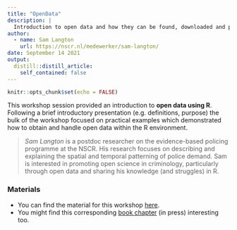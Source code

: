```yaml
---
title: "OpenData"
description: |
  Introduction to open data and how they can be found, downloaded and processed in R. 
author:
  - name: Sam Langton
    url: https://nscr.nl/medewerker/sam-langton/
date: September 14 2021
output:
  distill::distill_article:
    self_contained: false
---
```



```r
knitr::opts_chunk$set(echo = FALSE)
```


This workshop session provided an introduction to **open data using R**. Following a brief introductory presentation (e.g. definitions, purpose) the bulk of the workshop focused on practical examples which demonstrated how to obtain and handle open data within the R environment. 
 
> *Sam Langton* is a postdoc researcher on the evidence-based policing programme at the NSCR. His research focuses on describing and explaining the spatial and temporal patterning of police demand. Sam is interested in promoting open science in criminology, particularly through open data and sharing his knowledge (and struggles) in R.

### Materials

- You can find the material for this workshop [here](https://github.com/Jonkman1/NSC_R/tree/main/Meeting_4_OpenData).
- You might find this corresponding [book chapter](https://osf.io/a96y7/) (in press) interesting too.
